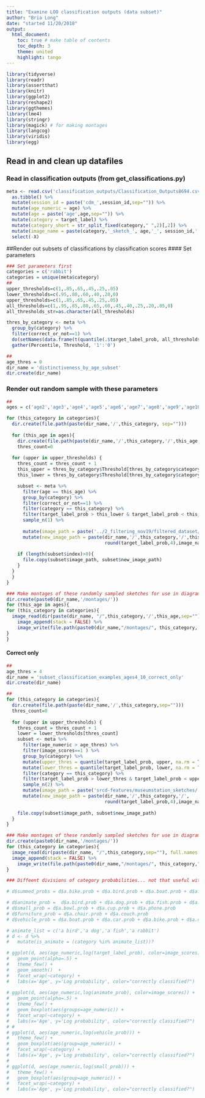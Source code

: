 ```yaml
---
title: "Examine LOO classification outputs (data subset)"
author: "Bria Long"
date: "started 11/20/2018"
output: 
  html_document:
    toc: true # make table of contents
    toc_depth: 3
    theme: united
    highlight: tango 
---
```


```r
library(tidyverse)
library(readr)
library(assertthat)
library(knitr)
library(ggplot2)
library(reshape2)
library(ggthemes)
library(lme4)
library(stringr)
library(magick) # for making montages
library(langcog)
library(viridis)
library(egg)
```

## Read in and clean up datafiles
### Read in classification outputs (from get_classifications.py)

```r
meta <- read.csv('classification_outputs/Classification_Outputs8694.csv') %>%
  as.tibble() %>%
  mutate(session_id = paste('cdm_',session_id,sep="")) %>%
  mutate(age_numeric = age) %>%
  mutate(age = paste('age',age,sep="")) %>%
  mutate(category = target_label) %>% 
  mutate(category_short = str_split_fixed(category," ",2)[,2]) %>%
  mutate(image_name = paste(category,'_sketch_', age,'_', session_id,'.png',sep="")) %>%
  select(-X) 
```



##Render out subsets of classifications by classification scores
#### Set parameters
```r
### Set parameters first
categories = c('rabbit')
categories = unique(meta$category)
##
upper_thresholds=c(1,.85,.65,.45,.25,.05)
lower_thresholds=c(.95,.80,.60,.40,.20,0)
upper_thresholds=c(1,.85,.65,.45,.25,.05)
all_thresholds=c(1,.95,.85,.80,.65,.60,.45,.40,.25,.20,.05,0)
all_thresholds_str=as.character(all_thresholds)

thres_by_category <- meta %>%
  group_by(category) %>%
  filter(correct_or_not==1) %>%
  do(setNames(data.frame(t(quantile(.$target_label_prob, all_thresholds, na.rm=TRUE))),all_thresholds_str)) %>%
  gather(Percentile, Threshold, '1':'0')

##
age_thres = 0
dir_name = 'distinctiveness_by_age_subset'
dir.create(dir_name)
```
### Render out random sample with these parameters
```r
##
ages = c('age2','age3','age4','age5','age6','age7','age8','age9','age10')

for (this_category in categories){
  dir.create(file.path(paste(dir_name,'/',this_category, sep="")))
  
  for (this_age in ages){
    dir.create(file.path(paste(dir_name,'/',this_category,'/',this_age, sep="")))
    thres_count=0
  
  for (upper in upper_thresholds) {
    thres_count = thres_count + 1
    this_upper = thres_by_category$Threshold[thres_by_category$category == this_category & thres_by_category$Percentile==as.character(upper_thresholds[thres_count])]
    this_lower = thres_by_category$Threshold[thres_by_category$category == this_category & thres_by_category$Percentile==as.character(lower_thresholds[thres_count])]

    subset <- meta %>%
      filter(age == this_age) %>%
      group_by(category) %>%
      filter(correct_or_not==1) %>%
      filter(category == this_category) %>%
      filter(target_label_prob > this_lower & target_label_prob < this_upper) %>%
      sample_n(1) %>%
      
      mutate(image_path = paste('../2_filtering_nov19/filtered_dataset/sketches_filtered/',image_name,sep="")) %>%
      mutate(new_image_path = paste(dir_name,'/',this_category,'/',this_age, '/',
                                    round(target_label_prob,4),image_name,sep=""))
    
    if (length(subset$index)>0){
      file.copy(subset$image_path, subset$new_image_path)
    }
  }
  }
}
```

```r
### Make montages of these randomly sampled sketches for use in diagrams
dir.create(paste0(dir_name,'/montages/'))
for (this_age in ages){
for (this_category in categories){
  image_read(dir(paste(dir_name, "/",this_category,'/',this_age,sep=""), full.names = TRUE)) %>%
    image_append(stack = FALSE) %>%
    image_write(file.path(paste0(dir_name,"/montages/", this_category, this_age,".png")))
}
}

```
#### Correct only
```r
##
age_thres = 4
dir_name = 'subset_classification_examples_ages4_10_correct_only'
dir.create(dir_name)

##
for (this_category in categories){
  dir.create(file.path(paste(dir_name,'/',this_category,sep="")))
  thres_count=0
  
  for (upper in upper_thresholds) {
    thres_count = thres_count + 1
    lower = lower_thresholds[thres_count]
    subset <- meta %>%
      filter(age_numeric > age_thres) %>%
      filter(image_scores==1 ) %>%
      group_by(category) %>%
      mutate(upper_thres = quantile(target_label_prob, upper, na.rm = TRUE)) %>%
      mutate(lower_thres = quantile(target_label_prob, lower, na.rm = TRUE)) %>%
      filter(category == this_category) %>%
      filter(target_label_prob > lower_thres & target_label_prob < upper_thres) %>%
      sample_n(2) %>%
      mutate(image_path = paste('srcd-features/museumstation_sketches/',category,'/',image_name,sep="")) %>%
      mutate(new_image_path = paste(dir_name,'/',this_category,'/',
                                    round(target_label_prob,4),image_name,sep=""))
    
    file.copy(subset$image_path, subset$new_image_path)
  }
}

### Make montages of these randomly sampled sketches for use in diagrams
dir.create(paste0(dir_name,'/montages/'))
for (this_category in categories){
  image_read(dir(paste(dir_name, "/",this_category,sep=""), full.names = TRUE)) %>%
  image_append(stack = FALSE) %>%
    image_write(file.path(paste0(dir_name,"/montages/", this_category,".png")))
}

```


```r
### Diffeent divisions of category probabilities... not that useful with imbalanced sets, come back to?

# d$summed_probs = d$a.bike.prob + d$a.bird.prob + d$a.boat.prob + d$a.bowl.prob + d$a.car.prob + d$a.chair.prob + d$a.couch.prob + d$a.cup.prob + d$a.dog.prob + d$a.fish.prob + d$a.house.prob  + d$a.person.prob + d$a.phone.prob + d$a.rabbit.prob + d$a.tree.prob + d$an.airplane.prob

# d$animate_prob =  d$a.bird.prob + d$a.dog.prob + d$a.fish.prob + d$a.rabbit.prob 
# d$small_prob = d$a.bowl.prob + d$a.cup.prob + d$a.phone.prob
# d$furniture_prob = d$a.chair.prob + d$a.couch.prob
# d$vehicle_prob = d$a.boat.prob + d$a.car.prob + d$a.bike.prob + d$a.car.prob + d$an.airplane.prob

# animate_list = c('a bird','a dog','a fish','a rabbit')
# d <- d %>%
#   mutate(is_animate = (category %in% animate_list))?

# ggplot(d, aes(age_numeric,log(target_label_prob), color=image_scores)) +
#   geom_point(alpha=.5) +
#   theme_few() + 
#   geom_smooth()  +
#   facet_wrap(~category) +
#   labs(x='Age', y='Log probability', color="correctly classified?")
  
# ggplot(d, aes(age_numeric,log(animate_prob), color=image_scores)) +
#   geom_point(alpha=.5) +
#   theme_few() +
#   geom_boxplot(aes(groups=age_numeric)) +
#   facet_wrap(~category) +
#   labs(x='Age', y='Log probability', color="correctly classified?")
# # 
# ggplot(d, aes(age_numeric,log(vehicle_prob))) +
#   theme_few() + 
#   geom_boxplot(aes(group=age_numeric)) +
#   facet_wrap(~category) +
#   labs(x='Age', y='Log probability', color="correctly classified?")
# 
# ggplot(d, aes(age_numeric,log(small_prob))) +
#   theme_few() + 
#   geom_boxplot(aes(group=age_numeric)) +
#   facet_wrap(~category) +
#   labs(x='Age', y='Log probability', color="correctly classified?")
```


